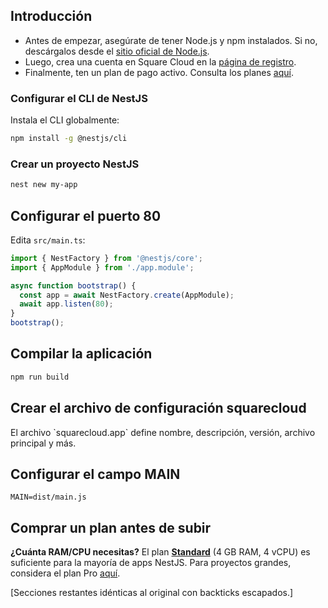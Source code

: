 ## Introducción

* Antes de empezar, asegúrate de tener Node.js y npm instalados. Si no, descárgalos desde el [sitio oficial de Node.js](https://nodejs.org/).
* Luego, crea una cuenta en Square Cloud en la [página de registro](https://squarecloud.app/signup).
* Finalmente, ten un plan de pago activo. Consulta los planes [aquí](https://squarecloud.app/plans).

### Configurar el CLI de NestJS

Instala el CLI globalmente:

```bash
npm install -g @nestjs/cli
```

### Crear un proyecto NestJS

```bash
nest new my-app
```

## Configurar el puerto 80

Edita `src/main.ts`:

```typescript
import { NestFactory } from '@nestjs/core';
import { AppModule } from './app.module';

async function bootstrap() {
  const app = await NestFactory.create(AppModule);
  await app.listen(80);
}
bootstrap();
```

## Compilar la aplicación

```bash
npm run build
```

## Crear el archivo de configuración squarecloud

<Card title="Aprende a crear el archivo de configuración de Square Cloud." icon="link" href="https://docs.squarecloud.app/getting-started/config-file">
  El archivo `squarecloud.app` define nombre, descripción, versión, archivo principal y más.
</Card>

## Configurar el campo MAIN

```app squarecloud.app
MAIN=dist/main.js
```

## Comprar un plan antes de subir

<Note>**¿Cuánta RAM/CPU necesitas?** El plan **[Standard](https://squarecloud.app/pay/standard)** (4 GB RAM, 4 vCPU) es suficiente para la mayoría de apps NestJS. Para proyectos grandes, considera el plan Pro [aquí](https://squarecloud.app/pay/pro).</Note>

\[Secciones restantes idénticas al original con backticks escapados.]
